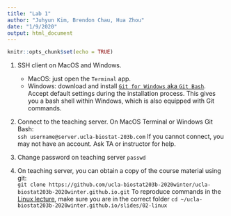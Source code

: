 ```yaml
---
title: "Lab 1"
author: "Juhyun Kim, Brendon Chau, Hua Zhou"
date: "1/9/2020"
output: html_document
---
```


```r
knitr::opts_chunk$set(echo = TRUE)
```

1. SSH client on MacOS and Windows. 
    - MacOS: just open the `Terminal` app.  
    - Windows: download and install [`Git for Windows` aka `Git Bash`](https://gitforwindows.org). Accept default settings during the installation process.  This gives you a bash shell within Windows, which is also equipped with Git commands.

2. Connect to the teaching server. On MacOS Terminal or Windows Git Bash:  
    ```
    ssh username@server.ucla-biostat-203b.com
    ```
If you cannot connect, you may not have an account. Ask TA or instructor for help.

3. Change password on teaching server
    ```
    passwd
    ```

4. On teaching server, you can obtain a copy of the course material using git:  
    ```
    git clone https://github.com/ucla-biostat203b-2020winter/ucla-biostat203b-2020winter.github.io.git
    ```
To reproduce commands in the [Linux lecture](https://ucla-biostat203b-2020winter.github.io/slides/02-linux/linux.html), make sure you are in the correct folder
    ```
    cd ~/ucla-biostat203b-2020winter.github.io/slides/02-linux
    ```
    
